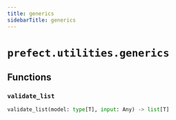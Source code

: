 ```yaml
---
title: generics
sidebarTitle: generics
---
```


# `prefect.utilities.generics`

## Functions

### `validate_list` <sup><a href="https://github.com/PrefectHQ/prefect/blob/main/src/prefect/utilities/generics.py#L17" target="_blank"><Icon icon="github" style="width: 14px; height: 14px;" /></a></sup>

```python
validate_list(model: type[T], input: Any) -> list[T]
```
